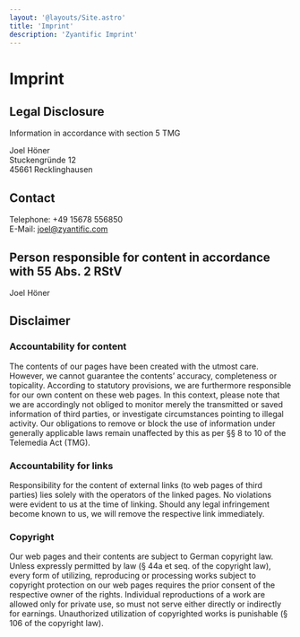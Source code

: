 ```yaml
---
layout: '@layouts/Site.astro'
title: 'Imprint'
description: 'Zyantific Imprint'
---
```


# Imprint

## Legal Disclosure

Information in accordance with section 5 TMG

Joel Höner\
Stuckengründe 12\
45661 Recklinghausen

## Contact

Telephone: +49 15678 556850\
E-Mail: joel@zyantific.com

## Person responsible for content in accordance with 55 Abs. 2 RStV

Joel Höner

## Disclaimer

### Accountability for content

The contents of our pages have been created with the utmost care. However, we cannot guarantee the contents’ accuracy, completeness or topicality. According to statutory provisions, we are furthermore responsible for our own content on these web pages. In this context, please note that we are accordingly not obliged to monitor merely the transmitted or saved information of third parties, or investigate circumstances pointing to illegal activity. Our obligations to remove or block the use of information under generally applicable laws remain unaffected by this as per §§ 8 to 10 of the Telemedia Act (TMG).

### Accountability for links

Responsibility for the content of external links (to web pages of third parties) lies solely with the operators of the linked pages. No violations were evident to us at the time of linking. Should any legal infringement become known to us, we will remove the respective link immediately.

### Copyright

Our web pages and their contents are subject to German copyright law. Unless expressly permitted by law (§ 44a et seq. of the copyright law), every form of utilizing, reproducing or processing works subject to copyright protection on our web pages requires the prior consent of the respective owner of the rights. Individual reproductions of a work are allowed only for private use, so must not serve either directly or indirectly for earnings. Unauthorized utilization of copyrighted works is punishable (§ 106 of the copyright law).
